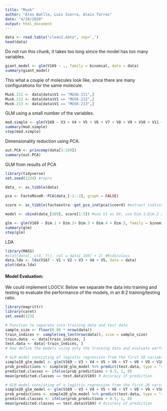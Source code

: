 ```yaml
---
title: "Musk"
author: "Àlex Batlle, Luis Sierra, Aleix Torres"
date: "4/10/2020"
output: html_document
---
```


```r
data <- read.table("clean2.data", sep=',')
head(data)
```

Do not run this chunk, it takes too long simce the model has too many variables.

```r
giant_model <- glm(V169 ~ ., family = binomial, data = data)
summary(giant_model)
```

This what a couple of molecules look like, since there are many configurations for the same molecule.

```r
Musk.211 <- data[data$V1 == "MUSK-211",]
Musk.212 <- data[data$V1 == "MUSK-212",]
Musk.213 <- data[data$V1 == "MUSK-213",]
```

GLM using a small number of the variables.

```r
mod.simple <- glm(V169 ~ V3 + V4 + V5 + V6 + V7 + V8 + V9 + V10 + V11 + V12 + V13 + V14 + V15 + V16 + V17 + V18 + V19 + V20, family = binomial, data = data)
summary(mod.simple)
step(mod.simple)
```

Dimensionality reduction using PCA.

```r
out.PCA <- princomp(data[3:169])
summary(out.PCA)
```

GLM from results of PCA

```r
library(tidyverse)
set.seed(1234) #repro

data_ <- as_tibble(data)

pca <- FactoMineR::PCA(data_[-1:-2], graph = FALSE)

score <- as_tibble(factoextra::get_pca_ind(pca)$coord) #extract individual scores

model <- cbind(data_[169], score[1:5]) #use V1 as DV, use Dim.1:Dim.2 as IV

glm <- glm(V169 ~ Dim.1 + Dim.2+ Dim.3 + Dim.4 + Dim.5, family = binomial, data = model)
summary(glm)
step(glm)
```

LDA

```r
library(MASS)
#plot(data[, c(4, 7)], col = data[,169] + 2) #Ridiculous
data.lda <- lda(V167 ~ V1 + V2 + V3 + V4 + V5, data = data)
plot(data.lda)
```

#### Model Evaluation:

We could implement LOOCV. Below we separate the data into training and testing to evaluate the performance of the models, in an 8:2 training/testing ratio.

```r
library(magrittr)
library(caret)
set.seed(123)

# Function to separate into training data and test data
sample_size <- floor(0.80 * nrow(data))
train_indices <- sample(seq_len(nrow(data)), size = sample_size)
train.data  <- data[train_indices, ]
test.data <- data[-train_indices, ]
# Now define the models using only the training data and evaluate performance through testing

# GLM model consisting of logistic regression from the first 10 variables
simple10_glm_model <- glm(V169 ~ V3 + V4 + V5 + V6 + V7 + V8 + V9 + V10 + V11 + V12, family = binomial, data = train.data)
prob_predictions <- simple10_glm_model %>% predict(test.data, type = "response")
predicted.classes <- ifelse(prob_predictions > 0.5, 1, 0)
mean(predicted.classes == test.data$V169) # Accuracy of prediction

# GLM model consisting of a logistic regression from the first 20 variables
simple20_glm_model <- glm(V169 ~ V3 + V4 + V5 + V6 + V7 + V8 + V9 + V10 + V11 + V12 + V13 + V14 + V15 + V16 + V17 + V18 + V19 + V20 + V21 + V22, family = binomial, data = train.data)
prob_predictions <- simple20_glm_model %>% predict(test.data, type = "response")
predicted.classes <- ifelse(prob_predictions > 0.5, 1, 0)
mean(predicted.classes == test.data$V169) # Accuracy of prediction
```




